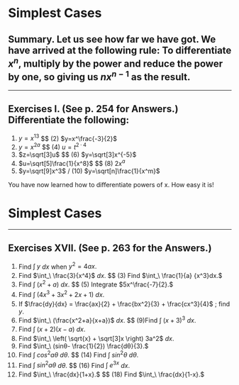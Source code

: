 Simplest Cases 
========================================================


## Summary. Let us see how far we have got. We have arrived at the following rule: To differentiate $x^n$, multiply by the power and reduce the power by one, so giving us $nx^{n-1}$ as the result.

----------------------------------------------------------------

## Exercises I. (See p. 254 for Answers.) Differentiate the following:

(1) $y=x^{13}$ $\$ (2) $y=x^\frac{-3}{2}$  
(3) $y=x^{2a}$ $\$ (4) $u=t^{2·4}$  
(5) $z=\sqrt[3]u$ $\$  (6) $y=\sqrt[3]x^{-5}$  
(7) $u=\sqrt[5]\frac{1}{x^8}$ $\$ (8) $2x^{a}$  
(9) $y=\sqrt[9]x^3$ $/$ (10)  $y=\sqrt[n]\frac{1}{x^m}$

You have now learned how to differentiate powers of x. How easy it is!




Simplest Cases                                      
======================================
-------------------------------------------------------------


## Exercises XVII. (See p. 263 for the Answers.)

(1) Find $\int_\ y$ ${dx}$ when $y^2=4ax.$  
(2) Find $\int_\ \frac{3}{x^4}$ ${dx}.$  $\$ (3) Find $\int_\ \frac{1}{a} {x^3}dx.$  
(4) Find $\int_\ (x^2+a)$ $dx.$  $\$ (5) Integrate $5x^\frac{-7}{2}.$  
(6) Find $\int_\ (4x^3 + 3x^2 + 2x + 1)$ ${dx}.$  
(7) If $\frac{dy}{dx} = \frac{ax}{2} + \frac{bx^2}{3} + \frac{cx^3}{4}$ ; find $y.$   
(8) Find $\int_\ (\frac{x^2+a}{x+a})$ $dx.$ $\$ (9)Find $\int_\ (x+3)^3$ $dx.$  
(10) Find $\int_\ (x+2)(x-a)$ $dx.$   
(11) Find $\int_\ \left( \sqrt{x} + \sqrt[3]x \right) 3a^2$ $dx.$  
(12) Find $\int_\ (sinθ- \frac{1}{2}) \frac{dθ}{3}.$   
(13) Find $\int_\ cos^2aθ$ $dθ.$  $\$ (14) Find $\int_\ sin^2θ$ $dθ.$  
(15) Find $\int_\ sin^2aθ$ $dθ.$  $\$ (16) Find $\int_\ e^{3x}$ $dx.$  
(17) Find $\int_\ \frac{dx}{1+x}.$  $\$ (18) Find $\int_\ \frac{dx}{1-x}.$  
 